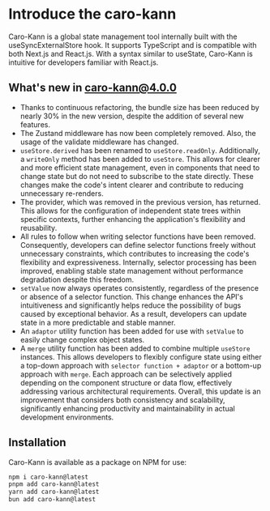 # Introduce the caro-kann

Caro-Kann is a global state management tool internally built with the useSyncExternalStore hook. It supports TypeScript and is compatible with both Next.js and React.js. With a syntax similar to useState, Caro-Kann is intuitive for developers familiar with React.js.

## What's new in caro-kann@4.0.0

*   Thanks to continuous refactoring, the bundle size has been reduced by nearly 30% in the new version, despite the addition of several new features.
*   The Zustand middleware has now been completely removed. Also, the usage of the validate middleware has changed.
*   `useStore.derived` has been renamed to `useStore.readOnly`. Additionally, a `writeOnly` method has been added to `useStore`. This allows for clearer and more efficient state management, even in components that need to change state but do not need to subscribe to the state directly. These changes make the code's intent clearer and contribute to reducing unnecessary re-renders.
*   The provider, which was removed in the previous version, has returned. This allows for the configuration of independent state trees within specific contexts, further enhancing the application's flexibility and reusability.
*   All rules to follow when writing selector functions have been removed. Consequently, developers can define selector functions freely without unnecessary constraints, which contributes to increasing the code's flexibility and expressiveness. Internally, selector processing has been improved, enabling stable state management without performance degradation despite this freedom.
*   `setValue` now always operates consistently, regardless of the presence or absence of a selector function. This change enhances the API's intuitiveness and significantly helps reduce the possibility of bugs caused by exceptional behavior. As a result, developers can update state in a more predictable and stable manner.
*   An `adaptor` utility function has been added for use with `setValue` to easily change complex object states.
*   A `merge` utility function has been added to combine multiple `useStore` instances. This allows developers to flexibly configure state using either a top-down approach with `selector function + adaptor` or a bottom-up approach with `merge`. Each approach can be selectively applied depending on the component structure or data flow, effectively addressing various architectural requirements. Overall, this update is an improvement that considers both consistency and scalability, significantly enhancing productivity and maintainability in actual development environments.

## Installation

Caro-Kann is available as a package on NPM for use:

```bash
npm i caro-kann@latest
pnpm add caro-kann@latest
yarn add caro-kann@latest
bun add caro-kann@latest
```
